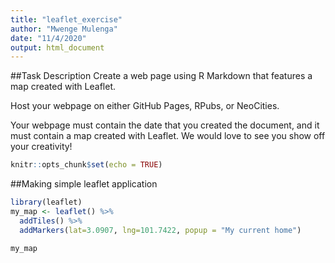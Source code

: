 ```yaml
---
title: "leaflet_exercise"
author: "Mwenge Mulenga"
date: "11/4/2020"
output: html_document
---
```

##Task Description
Create a web page using R Markdown that features a map created with Leaflet.

Host your webpage on either GitHub Pages, RPubs, or NeoCities.

Your webpage must contain the date that you created the document, and it must contain a map created with Leaflet. We would love to see you show off your creativity! 

```r
knitr::opts_chunk$set(echo = TRUE)
```
##Making simple leaflet application

```r
library(leaflet)
my_map <- leaflet() %>%
  addTiles() %>%
  addMarkers(lat=3.0907, lng=101.7422, popup = "My current home")

my_map

```

